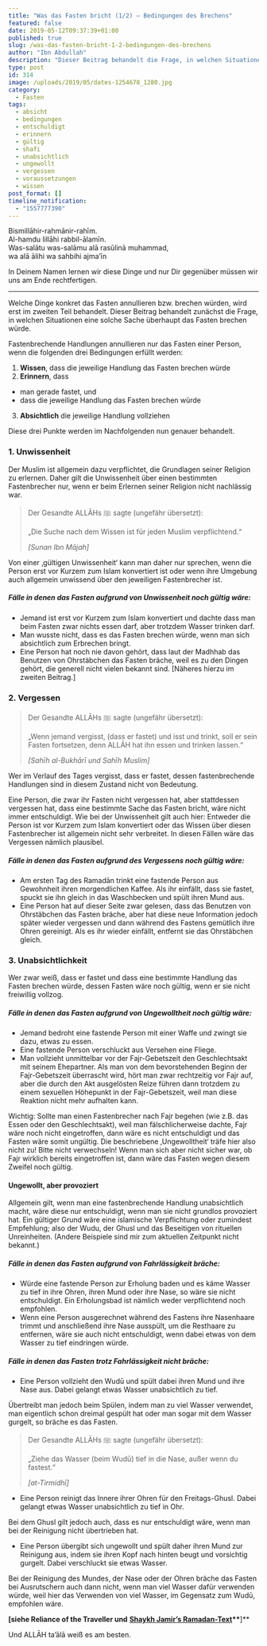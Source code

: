 ```yaml
---
title: "Was das Fasten bricht (1/2) – Bedingungen des Brechens"
featured: false
date: 2019-05-12T09:37:39+01:00
published: true
slug: /was-das-fasten-bricht-1-2-bedingungen-des-brechens
author: "Ibn Abdullah"
description: "Dieser Beitrag behandelt die Frage, in welchen Situationen eine grundsätzlich fastenbrechende Handlung überhaupt das Fasten brechen würde."
type: post
id: 314
image: /uploads/2019/05/dates-1254678_1280.jpg
category:
  - Fasten
tags:
  - absicht
  - bedingungen
  - entschuldigt
  - erinnern
  - gültig
  - shafi
  - unabsichtlich
  - ungewollt
  - vergessen
  - voraussetzungen
  - wissen
post_format: []
timeline_notification:
  - "1557777390"
---
```


Bismillāhir-rahmānir-rahīm.  
Al-hamdu lillāhi rabbil-ālamīn.  
Was-salātu was-salāmu alā rasūlinā muhammad,  
wa alā ālihi wa sahbihi ajma’īn

In Deinem Namen lernen wir diese Dinge und nur Dir gegenüber müssen wir uns am Ende rechtfertigen.

---

Welche Dinge konkret das Fasten annullieren bzw. brechen würden, wird erst im zweiten Teil behandelt. Dieser Beitrag behandelt zunächst die Frage, in welchen Situationen eine solche Sache überhaupt das Fasten brechen würde.

Fastenbrechende Handlungen annullieren nur das Fasten einer Person, wenn die folgenden drei Bedingungen erfüllt werden:

1. **Wissen**, dass die jeweilige Handlung das Fasten brechen würde
2. **Erinnern**, dass

- man gerade fastet, und
- dass die jeweilige Handlung das Fasten brechen würde

3. **Absichtlich** die jeweilige Handlung vollziehen

Diese drei Punkte werden im Nachfolgenden nun genauer behandelt.

### **1. Unwissenheit**

Der Muslim ist allgemein dazu verpflichtet, die Grundlagen seiner Religion zu erlernen. Daher gilt die Unwissenheit über einen bestimmten Fastenbrecher nur, wenn er beim Erlernen seiner Religion nicht nachlässig war.

> Der Gesandte ALLĀHs ﷺ sagte (ungefähr übersetzt):
>
> „Die Suche nach dem Wissen ist für jeden Muslim verpflichtend.“
>
> <cite>\[Sunan Ibn Mājah\]</cite>

Von einer ‚gültigen Unwissenheit‘ kann man daher nur sprechen, wenn die Person erst vor Kurzem zum Islam konvertiert ist oder wenn ihre Umgebung auch allgemein unwissend über den jeweiligen Fastenbrecher ist.

##### Fälle in denen das Fasten aufgrund von Unwissenheit noch gültig wäre:

- Jemand ist erst vor Kurzem zum Islam konvertiert und dachte dass man beim Fasten zwar nichts essen darf, aber trotzdem Wasser trinken darf.
- Man wusste nicht, dass es das Fasten brechen würde, wenn man sich absichtlich zum Erbrechen bringt.
- Eine Person hat noch nie davon gehört, dass laut der Madhhab das Benutzen von Ohrstäbchen das Fasten bräche, weil es zu den Dingen gehört, die generell nicht vielen bekannt sind. \[Näheres hierzu im zweiten Beitrag.\]

### **2. Vergessen**

> Der Gesandte ALLĀHs ﷺ sagte (ungefähr übersetzt):
>
> „Wenn jemand vergisst, (dass er fastet) und isst und trinkt, soll er sein Fasten fortsetzen, denn ALLĀH hat ihn essen und trinken lassen.“
>
> <cite>\[Sahīh al-Bukhārī und Sahīh Muslim\]</cite>

Wer im Verlauf des Tages vergisst, dass er fastet, dessen fastenbrechende Handlungen sind in diesem Zustand nicht von Bedeutung.

Eine Person, die zwar ihr Fasten nicht vergessen hat, aber stattdessen vergessen hat, dass eine bestimmte Sache das Fasten bricht, wäre nicht immer entschuldigt. Wie bei der Unwissenheit gilt auch hier: Entweder die Person ist vor Kurzem zum Islam konvertiert oder das Wissen über diesen Fastenbrecher ist allgemein nicht sehr verbreitet. In diesen Fällen wäre das Vergessen nämlich plausibel.

##### Fälle in denen das Fasten aufgrund des Vergessens noch gültig wäre:

- Am ersten Tag des Ramadān trinkt eine fastende Person aus Gewohnheit ihren morgendlichen Kaffee. Als ihr einfällt, dass sie fastet, spuckt sie ihn gleich in das Waschbecken und spült ihren Mund aus.
- Eine Person hat auf dieser Seite zwar gelesen, dass das Benutzen von Ohrstäbchen das Fasten bräche, aber hat diese neue Information jedoch später wieder vergessen und dann während des Fastens gemütlich ihre Ohren gereinigt. Als es ihr wieder einfällt, entfernt sie das Ohrstäbchen gleich.

### **3. Unabsichtlichkeit**

Wer zwar weiß, dass er fastet und dass eine bestimmte Handlung das Fasten brechen würde, dessen Fasten wäre noch gültig, wenn er sie nicht freiwillig vollzog.

##### Fälle in denen das Fasten aufgrund von Ungewolltheit noch gültig wäre:

- Jemand bedroht eine fastende Person mit einer Waffe und zwingt sie dazu, etwas zu essen.
- Eine fastende Person verschluckt aus Versehen eine Fliege.
- Man vollzieht unmittelbar vor der Fajr-Gebetszeit den Geschlechtsakt mit seinem Ehepartner. Als man von dem bevorstehenden Beginn der Fajr-Gebetszeit überrascht wird, hört man zwar rechtzeitig vor Fajr auf, aber die durch den Akt ausgelösten Reize führen dann trotzdem zu einem sexuellen Höhepunkt in der Fajr-Gebetszeit, weil man diese Reaktion nicht mehr aufhalten kann.

Wichtig: Sollte man einen Fastenbrecher nach Fajr begehen (wie z.B. das Essen oder den Geschlechtsakt), weil man fälschlicherweise dachte, Fajr wäre noch nicht eingetroffen, dann wäre es nicht entschuldigt und das Fasten wäre somit ungültig. Die beschriebene ‚Ungewolltheit‘ träfe hier also nicht zu! Bitte nicht verwechseln! Wenn man sich aber nicht sicher war, ob Fajr wirklich bereits eingetroffen ist, dann wäre das Fasten wegen diesem Zweifel noch gültig.

#### **Ungewollt, aber provoziert**

Allgemein gilt, wenn man eine fastenbrechende Handlung unabsichtlich macht, wäre diese nur entschuldigt, wenn man sie nicht grundlos provoziert hat. Ein gültiger Grund wäre eine islamische Verpflichtung oder zumindest Empfehlung; also der Wudu, der Ghusl und das Beseitigen von rituellen Unreinheiten. (Andere Beispiele sind mir zum aktuellen Zeitpunkt nicht bekannt.)

##### Fälle in denen das Fasten aufgrund von Fahrlässigkeit bräche:

- Würde eine fastende Person zur Erholung baden und es käme Wasser zu tief in ihre Ohren, ihren Mund oder ihre Nase, so wäre sie nicht entschuldigt. Ein Erholungsbad ist nämlich weder verpflichtend noch empfohlen.
- Wenn eine Person ausgerechnet während des Fastens ihre Nasenhaare trimmt und anschließend ihre Nase ausspült, um die Resthaare zu entfernen, wäre sie auch nicht entschuldigt, wenn dabei etwas von dem Wasser zu tief eindringen würde.

##### Fälle in denen das Fasten trotz Fahrlässigkeit nicht bräche:

- Eine Person vollzieht den Wudū und spült dabei ihren Mund und ihre Nase aus. Dabei gelangt etwas Wasser unabsichtlich zu tief.

Übertreibt man jedoch beim Spülen, indem man zu viel Wasser verwendet, man eigentlich schon dreimal gespült hat oder man sogar mit dem Wasser gurgelt, so bräche es das Fasten.

> Der Gesandte ALLĀHs ﷺ sagte (ungefähr übersetzt):
>
> „Ziehe das Wasser (beim Wudū) tief in die Nase, außer wenn du fastest.“
>
> <cite>\[at-Tirmidhī\]</cite>

- Eine Person reinigt das Innere ihrer Ohren für den Freitags-Ghusl. Dabei gelangt etwas Wasser unabsichtlich zu tief in Ohr.

Bei dem Ghusl gilt jedoch auch, dass es nur entschuldigt wäre, wenn man bei der Reinigung nicht übertrieben hat.

- Eine Person übergibt sich ungewollt und spült daher ihren Mund zur Reinigung aus, indem sie ihren Kopf nach hinten beugt und vorsichtig gurgelt. Dabei verschluckt sie etwas Wasser.

Bei der Reinigung des Mundes, der Nase oder der Ohren bräche das Fasten bei Ausrutschern auch dann nicht, wenn man viel Wasser dafür verwenden würde, weil hier das Verwenden von viel Wasser, im Gegensatz zum Wudū, empfohlen wäre.

**\[siehe Reliance of the Traveller und** **[Shaykh Jamir’s Ramadan-Text](https://seekersguidance.org/answers/shafii-fiqh/fiqh-fasting-ramadan-according-school-imam-shafii/)\*\***\]\*\*

Und ALLĀH ta’ālā weiß es am besten.

